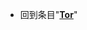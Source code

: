 {{LPR
|article = Tor
|latest_release_version = 0.4.7.6-rc
|latest_release_date = {{Release date and age|2022|03|25}}<ref>{{cite mailing list|mailing-list=tor-announce|url=https://lists.torproject.org/pipermail/tor-announce/2022-April/000239.html|title=[tor-announce] [RELEASE] Tor 0.4.7.6-rc|first=David|last=Goulet|publisher=Tor Project|date=2022-04-07|accessdate=2022-04-07}}</ref>
}}
<noinclude>

*回到条目"'''[[Tor]]'''"

{{Template reference list}}
[[Category:最新预览版模板|{{SUBPAGENAME}}]]

</noinclude>